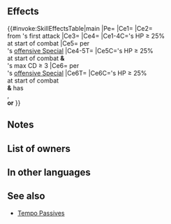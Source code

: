 {{Weapon Infobox
|tagid=SID_聖王の軍師の剣
|intID=3734
|image=wep_sw161
|exclusive=1
|weaponType=Sword
|cost=400
|might=16
|range=1
|effect=Grants Spd+3. At start of combat, if unit's HP ≥ 25%, grants Atk/Spd/Def/Res+5 to unit, reduces damage from foe's first attack by 40%, and neutralizes effects that grant "Special cooldown charge +X" to foe or inflict "Special cooldown charge -X" on unit during combat, and also, if unit's max Special cooldown count value ≥ 3 and unit's attack can trigger unit's Special, when unit's Special triggers (excluding area-of-effect Specials), neutralizes "reduces damage by X%" effects from non-Special skills. At start of combat, if unit's HP ≥ 25% and unit triggers the Glowing Ember, Bonfire, or Ignis Special during combat, calculates that attack's damage using the lower of foe's Def or Res.
|statModifiers=0,16,3,0,0
|required=Silver Sword
|properties=random_owner
}}
==Effects==
{{#invoke:SkillEffectsTable|main
|Pe={{Eft|Stat Boosts|Spd|3}}
|Ce1={{Eft|Temporary buffs|Atk/Spd/Def/Res|5}}
|Ce2={{Eft|Damage Reduction|40%}}<br>from {{Tgt|Foe}}'s first attack
|Ce3={{Eft|Neutralize Guard}}
|Ce4={{Eft|Neutralize Accelerate Charge}}
|Ce1-4C={{Tgt|Unit}}'s HP ≥ 25%<br>at start of combat
|Ce5={{Eft|Neutralize Damage Reduction}} per<br>{{Tgt|Unit}}'s [[offensive Special]]
|Ce4-5T={{Tgt|Foe}}
|Ce5C={{Tgt|Unit}}'s HP ≥ 25%<br>at start of combat '''&'''<br>{{Tgt|Unit}}'s max CD ≥ 3
|Ce6={{Eft|Lower Def Res}} per<br>{{Tgt|Unit}}'s [[offensive Special]]
|Ce6T={{Tgt|Unit}}
|Ce6C={{Tgt|Unit}}'s HP ≥ 25%<br>at start of combat<br>'''&''' {{Tgt|Unit}} has<br>{{St|Glowing Ember}},<br>{{Sp|Bonfire}} '''or''' {{Sp|Ignis}}
}}

==Notes==
{{Temporary buffs}}
{{DamagePercentageReduction}}
{{CooldownChargePlusNeutralization}}
{{CooldownChargeMinusNeutralization}}
{{DamageReductionNeutralization}}
{{LowerDefRes}}
==List of owners==
{{Skill Hero List}}
==In other languages==
{{OtherLanguages
|japanese=聖王の軍師の剣
|german=Befreierklinge
|spanishEU=Filo libertador
|spanishLA=Filo libertador
|french=Épée de stratège
|italian=Spada liberatrice
|chineseTW=聖王的軍師之劍
|portuguese=Sabre libertador
}}
==See also==
{{See also skills|cond=Description LIKE '%if unit_s max Special cooldown count value ≥%' AND Exclusive='1'}}
* [[Tempo Passives]]
{{Weapons Navbox}}
